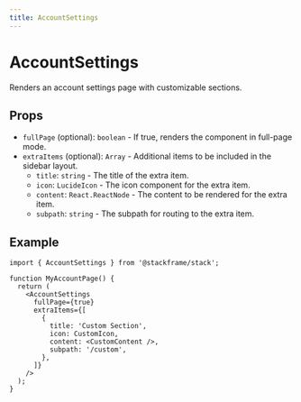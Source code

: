 ```yaml
---
title: AccountSettings
---
```


# AccountSettings

Renders an account settings page with customizable sections.

## Props

- `fullPage` (optional): `boolean` - If true, renders the component in full-page mode.
- `extraItems` (optional): `Array` - Additional items to be included in the sidebar layout.
  - `title`: `string` - The title of the extra item.
  - `icon`: `LucideIcon` - The icon component for the extra item.
  - `content`: `React.ReactNode` - The content to be rendered for the extra item.
  - `subpath`: `string` - The subpath for routing to the extra item.

## Example

```tsx
import { AccountSettings } from '@stackframe/stack';

function MyAccountPage() {
  return (
    <AccountSettings
      fullPage={true}
      extraItems={[
        {
          title: 'Custom Section',
          icon: CustomIcon,
          content: <CustomContent />,
          subpath: '/custom',
        },
      ]}
    />
  );
}
```